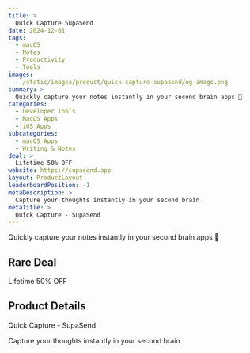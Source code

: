 ```yaml
---
title: >
  Quick Capture SupaSend
date: 2024-12-01
tags:
  - macOS
  - Notes
  - Productivity
  - Tools
images:
  - /static/images/product/quick-capture-supasend/og-image.png
summary: >
  Quickly capture your notes instantly in your second brain apps 🧠
categories:
  - Developer Tools
  - MacOS Apps
  - iOS Apps
subcategories:
  - macOS Apps
  - Writing & Notes
deal: >
  Lifetime 50% OFF
website: https://supasend.app
layout: ProductLayout
leaderboardPosition: -1
metaDescription: >
  Capture your thoughts instantly in your second brain
metaTitle: >
  Quick Capture - SupaSend
---
```

Quickly capture your notes instantly in your second brain apps 🧠

## Rare Deal

Lifetime 50% OFF

## Product Details

Quick Capture - SupaSend

Capture your thoughts instantly in your second brain
